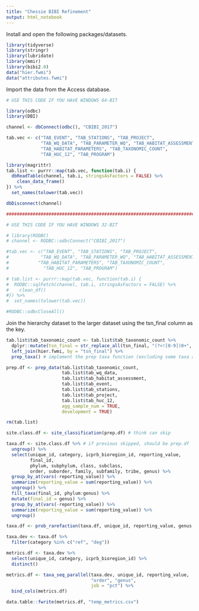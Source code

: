 ```yaml
---
title: "Chessie BIBI Refinement"
output: html_notebook
---
```


Install and open the following packages/datasets.
```r
library(tidyverse)
library(stringr)
library(lubridate)
library(mmir)
library(bibi2.0)
data("hier.fwmi")
data("attributes.fwmi")
```
Import the data from the Access database.

```r

# USE THIS CODE IF YOU HAVE WINDOWS 64-BIT

library(odbc)
library(DBI)

channel <- dbConnect(odbc(), "CBIBI_2017")

tab.vec <- c("TAB_EVENT", "TAB_STATIONS", "TAB_PROJECT",
             "TAB_WQ_DATA", "TAB_PARAMETER_WQ", "TAB_HABITAT_ASSESSMENT",
             "TAB_HABITAT_PARAMETERS", "TAB_TAXONOMIC_COUNT",
             "TAB_HUC_12", "TAB_PROGRAM")

library(magrittr) 
tab.list <- purrr::map(tab.vec, function(tab.i) {
  dbReadTable(channel, tab.i, stringsAsFactors = FALSE) %>% 
    clean_data_frame()
}) %>% 
  set_names(tolower(tab.vec))

dbDisconnect(channel)

###########################################################################################

# USE THIS CODE IF YOU HAVE WINDOWS 32-BIT

# library(RODBC)
# channel <- RODBC::odbcConnect("CBIBI_2017")

#tab.vec <- c("TAB_EVENT", "TAB_STATIONS", "TAB_PROJECT",
#            "TAB_WQ_DATA", "TAB_PARAMETER_WQ", "TAB_HABITAT_ASSESSMENT",
#           "TAB_HABITAT_PARAMETERS", "TAB_TAXONOMIC_COUNT",
#             "TAB_HUC_12", "TAB_PROGRAM")

# tab.list <- purrr::map(tab.vec, function(tab.i) {
#  RODBC::sqlFetch(channel, tab.i, stringsAsFactors = FALSE) %>% 
#    clean_df()
#}) %>% 
#  set_names(tolower(tab.vec))

#RODBC::odbcCloseAll()

```
Join the hierarchy dataset to the larger dataset using the tsn_final column as the key.
```r
tab.list$tab_taxonomic_count <- tab.list$tab_taxonomic_count %>% 
  dplyr::mutate(tsn_final = str_replace_all(tsn_final, "(?<![0-9])0+", "")) %>% # in tsn_final, if there are 1 or more 0s not preceded by a 0-9, replace with " "
  left_join(hier.fwmi, by = "tsn_final") %>% 
  prep_taxa() # implement the prep taxa function (excluding some taxa and rolling up some)
```

```r
prep.df <- prep_data(tab.list$tab_taxonomic_count,
                     tab.list$tab_wq_data,
                     tab.list$tab_habitat_assessment,
                     tab.list$tab_event,
                     tab.list$tab_stations,
                     tab.list$tab_project,
                     tab.list$tab_huc_12,
                     agg_sample_num = TRUE,
                     development = TRUE)

rm(tab.list)
```

```r
site.class.df <- site_classification(prep.df) # think can skip
```


```r
taxa.df <- site.class.df %>% # if previous skipped, should be prep.df
  ungroup() %>% 
  select(unique_id, category, icprb_bioregion_id, reporting_value,
         final_id, 
         phylum, subphylum, class, subclass,
         order, suborder, family, subfamily, tribe, genus) %>% 
  group_by_at(vars(-reporting_value)) %>% 
  summarize(reporting_value = sum(reporting_value)) %>% 
  ungroup() %>% 
  fill_taxa(final_id, phylum:genus) %>% 
  mutate(final_id = genus) %>% 
  group_by_at(vars(-reporting_value)) %>% 
  summarize(reporting_value = sum(reporting_value)) %>% 
  ungroup()


```

```r
taxa.df <- prob_rarefaction(taxa.df, unique_id, reporting_value, genus, 100)
```

```r
taxa.dev <- taxa.df %>% 
  filter(category %in% c("ref", "deg"))

metrics.df <- taxa.dev %>% 
  select(unique_id, category, icprb_bioregion_id) %>% 
  distinct()

metrics.df <- taxa_seq_parallel(taxa.dev, unique_id, reporting_value,
                                "order", "genus",
                                job = "pct") %>% 
  bind_cols(metrics.df)
```

```r

data.table::fwrite(metrics.df, "temp_metrics.csv")
```

